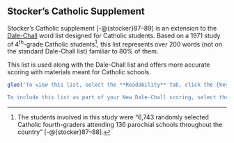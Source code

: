 ## Stocker's Catholic Supplement\index{Stocker's Catholic Supplement} {#stocker-catholic-supplement}

Stocker's Catholic\index{Catholic words|see{Stocker's Catholic Supplement}} supplement [-@{stocker}87–89] is an extension to the [Dale-Chall](#dale-chall-test) word list designed for Catholic students. Based on a 1971 study of 4^th^-grade Catholic students[^Stocker], this list represents over 200 words (not on the standard Dale-Chall\index{New Dale-Chall!including Catholic words} list) familiar to 80% of them.

This list is used along with the Dale-Chall\index{New Dale-Chall} list and offers more accurate scoring with materials meant for Catholic schools.

```r
glue('To view this list, select the **Readability** tab, click the {keys("Word Lists")} button, and select **Stocker\'s Catholic Supplement** from the menu.

To include this list as part of your New Dale-Chall scoring, select the **Tools** tab and click the {keys("Options")} button to display the [**Options**](#sec-options-overview) dialog. Next, expand **Readability Scores**, select **Test Options**, and then check **Include Stocker\'s Catholic supplement**. After selecting this option, all New Dale-Chall tests performed in new projects will include this supplement.')
```

[^Stocker]: The students involved in this study were “6,743 randomly selected Catholic fourth-graders attending 136 parochial schools throughout the country” [-@{stocker}87–88].

\newpage